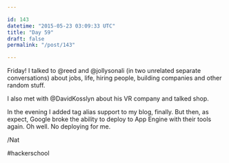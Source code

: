 ```yaml
---

id: 143
datetime: "2015-05-23 03:09:33 UTC"
title: "Day 59"
draft: false
permalink: "/post/143"

---
```


Friday! I talked to @reed and @jollysonali (in two unrelated separate conversations) about jobs, life, hiring people, building companies and other random stuff. 

I also met with @DavidKosslyn about his VR company and talked shop.

In the evening I added tag alias support to my blog, finally. But then, as expect, Google broke the ability to deploy to App Engine with their tools again. Oh well. No deploying for me.

/Nat

#hackerschool

